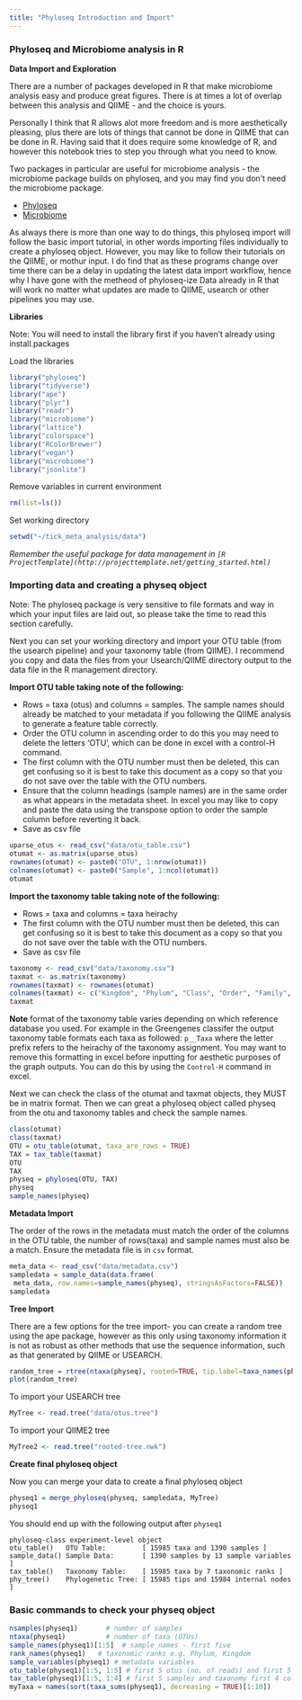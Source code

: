 ```yaml
---
title: "Phyloseq Introduction and Import"
---
```


### Phyloseq and Microbiome analysis in R

**Data Import and Exploration**

There are a number of packages developed in R that make microbiome analysis easy and produce great figures. There is at times a lot of overlap between this analysis and QIIME - and the choice is yours.

Personally I think that R allows alot more freedom and is more aesthetically pleasing, plus there are lots of things that cannot be done in QIIME that can be done in R. Having said that it does require some knowledge of R, and however this notebook tries to step you through what you need to know.

Two packages in particular are useful for microbiome analysis - the microbiome package builds on phyloseq, and you may find you don't need the microbiome package.

* [Phyloseq](http://joey711.github.io/phyloseq/)
* [Microbiome](http://microbiome.github.io/microbiome/)

As always there is more than one way to do things, this phyloseq import will follow the basic import tutorial, in other words importing files individually to create a phyloseq object. However, you may like to follow their tutorials on the QIIME, or mothur input. I do find that as these programs change over time there can be a delay in updating the latest data import workflow, hence why I have gone with the metheod of phyloseq-ize Data already in R that will work no matter what updates are made to QIIME, usearch or other pipelines you may use.

**Libraries**

Note: You will need to install the library first if you haven't already using install.packages

Load the libraries
```r
library("phyloseq")
library("tidyverse")
library("ape")
library("plyr")
library("readr")
library("microbiome")
library("lattice")
library("colorspace")
library("RColorBrewer")
library("vegan")
library("microbiome")
library("jsonlite")
```

Remove variables in current environment
```r
rm(list=ls())
```
Set working directory
```r
setwd("~/tick_meta_analysis/data")
```
*Remember the useful package for data management in `[R ProjectTemplate](http://projecttemplate.net/getting_started.html)`*

### Importing data and creating a physeq object

<div class="alert alert-success">
Note: The phyloseq package is very sensitive to file formats and way in which your input files are laid out, so please take the time to read this section carefully.</div>

Next you can set your working directory and import your OTU table (from the usearch pipeline) and your taxonomy table (from QIIME). I recommend you copy and data the files from your Usearch/QIIME directory output to the data file in the R management directory.

**Import OTU table taking note of the following:**

* Rows = taxa (otus) and columns = samples. The sample names should already be matched to your metadata if you following the QIIME analysis to generate a feature table correctly.
* Order the OTU column in ascending order to do this you may need to delete the letters 'OTU', which can be done in excel with a control-H command.
* The first column with the OTU number must then be deleted, this can get confusing so it is best to take this document as a copy so that you do not save over the table with the OTU numbers.
* Ensure that the column headings (sample names) are in the same order as what appears in the metadata sheet. In excel you may like to copy and paste the data using the transpose option to order the sample column before reverting it back.
* Save as csv file

```r
uparse_otus <- read_csv("data/otu_table.csv")
otumat <- as.matrix(uparse_otus)
rownames(otumat) <- paste0("OTU", 1:nrow(otumat))
colnames(otumat) <- paste0("Sample", 1:ncol(otumat))
otumat
```

**Import the taxonomy table taking note of the following:**

* Rows = taxa and columns = taxa heirachy
* The first column with the OTU number must then be deleted, this can get confusing so it is best to take this document as a copy so that you do not save over the table with the OTU numbers.
* Save as csv file
```r
taxonomy <- read_csv("data/taxonomy.csv")
taxmat <- as.matrix(taxonomy)
rownames(taxmat) <- rownames(otumat)
colnames(taxmat) <- c("Kingdom", "Phylum", "Class", "Order", "Family", "Genus", "Species")
taxmat
```
<div class="alert alert-success">
**Note** format of the taxonomy table varies depending on which reference database you used. For example in the Greengenes classifer the output taxonomy table formats each taxa as followed: `p__Taxa` where the letter prefix refers to the heirachy of the taxonomy assignment. You may want to remove this formatting in excel before inputting for aesthetic purposes of the graph outputs. You can do this by using the `Control-H` command in excel.</div>

Next we can check the class of the otumat and taxmat objects, they MUST be in matrix format. Then we can great a phyloseq object called physeq from the otu and taxonomy tables and check the sample names.
```r
class(otumat)
class(taxmat)
OTU = otu_table(otumat, taxa_are_rows = TRUE)
TAX = tax_table(taxmat)
OTU
TAX
physeq = phyloseq(OTU, TAX)
physeq
sample_names(physeq)
```

**Metadata Import**

The order of the rows in the metadata must match the order of the columns in the OTU table, the number of rows(taxa) and sample names must also be a match.
Ensure the metadata file is in `csv` format.
```r
meta_data <- read_csv("data/metadata.csv")
sampledata = sample_data(data.frame(
 meta_data, row.names=sample_names(physeq), stringsAsFactors=FALSE))
sampledata

```


**Tree Import**

There are a few options for the tree import- you can create a random tree using the ape package, however as this only using taxonomy information it is not as robust as other methods that use the sequence information, such as that generated by QIIME or USEARCH.
```r
random_tree = rtree(ntaxa(physeq), rooted=TRUE, tip.label=taxa_names(physeq))
plot(random_tree)
```
To import your USEARCH tree
```r
MyTree <- read.tree("data/otus.tree")
```
To import your QIIME2 tree
```r
MyTree2 <- read.tree("rooted-tree.nwk")
```
**Create final phyloseq object**

Now you can merge your data to create a final phyloseq object
```r
physeq1 = merge_phyloseq(physeq, sampledata, MyTree)
physeq1
```
You should end up with the following output after `physeq1`
```
phyloseq-class experiment-level object
otu_table()   OTU Table:         [ 15985 taxa and 1390 samples ]
sample_data() Sample Data:       [ 1390 samples by 13 sample variables ]
tax_table()   Taxonomy Table:    [ 15985 taxa by 7 taxonomic ranks ]
phy_tree()    Phylogenetic Tree: [ 15985 tips and 15984 internal nodes ]
```

### Basic commands to check your physeq object

```r
nsamples(physeq1)       # number of samples
ntaxa(physeq1)          # number of taxa (OTUs)
sample_names(physeq1)[1:5]  # sample names - first five
rank_names(physeq1)   # taxonomic ranks e.g. Phylum, Kingdom
sample_variables(physeq1) # metadata variables
otu_table(physeq1)[1:5, 1:5] # first 5 otus (no. of reads) and first 5 samples
tax_table(physeq1)[1:5, 1:4] # first 5 samples and taxonomy first 4 columns 
myTaxa = names(sort(taxa_sums(physeq1), decreasing = TRUE)[1:10])
```
